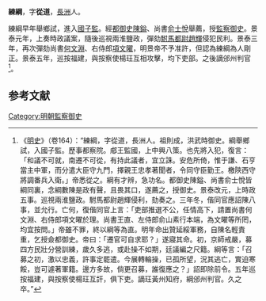 '''練綱'''，字'''從道'''，[[長洲縣|長洲]]人。

練綱早年舉鄉試，進入[[國子監|國子監]]。經[[都御史|都御史]][[陳鎰|陳鎰]]、尚書[[俞士悅|俞士悅]]舉薦，授[[監察御史|監察御史]]。景泰元年，上奏時政議案，隨後巡視兩淮鹽政，彈劾[[駙馬都尉|駙馬都尉]][[趙輝|趙輝]]侵犯民利。景泰三年，再次彈劾尚書[[何文淵|何文淵]]、右侍郎[[項文曜|項文曜]]，明景帝不予准許，但認為練綱為人剛正。景泰五年，巡按福建，與按察使楊玨互相攻擊，均下吏部。之後謫邠州判官<ref>《[[明史|明史]]》（卷164）：“練綱，字從道，長洲人。祖則成，洪武時御史。綱舉鄉試，入國子監。歷事都察院。郕王監國，上中興八策。也先將入犯，復言：「和議不可就，南遷不可從，有持此議者，宜立誅。安危所倚，惟于謙、石亨當主中軍，而分遣大臣守九門，擇親王忠孝著聞者，令同守臣勤王。檄陝西守將調番兵入衛。」帝悉從之。綱有才辨，急功名。都御史陳鎰、尚書俞士悅皆綱同裏，念綱數陳是政有聲，且畏其口，遂薦之，授御史。景泰改元，上時政五事。巡視兩淮鹽政。駙馬都尉趙輝侵利，劾奏之。三年冬，偕同官應詔陳八事，並允行。亡何，復偕同官上言：「吏部推選不公，任情高下，請置尚書何文淵、右侍郎項文曜於理。尚書王直、左侍郎俞山素行本端，為文曜等所罔，均宜按問。」帝雖不罪，終以綱等為直。明年命出贊延綏軍務，自陳名輕責重，乞授僉都御史。帝曰：「遷官可自求耶？」遂寢其命。初，京師戒嚴，募四方民壯分營訓練，歲久多逃，或赴操不如期，廷議編之尺籍。綱等言：「召募之初，激以忠義，許事定罷遣。今展轉輪操，已孤所望，況其逃亡，實迫寒餒，豈可遽著軍籍。邊方多故，倘更召募，誰復應之？」詔即除前令。五年巡按福建，與按察使楊玨互訐，俱下吏。謫玨黃州知府，綱邠州判官。久之卒。”</ref>。

==参考文献==
{{wikisource|明史/卷164}}
{{Reflist}}

{{明朝人物小作品}}

[[Category:明朝監察御史|Category:明朝監察御史]]